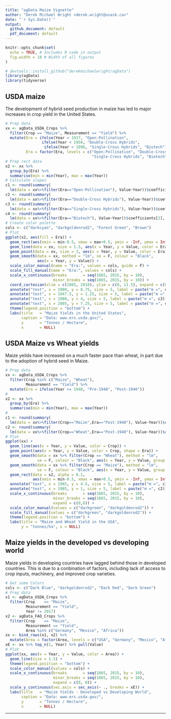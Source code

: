 ```yaml
---
title: "agData Maize Vignette"
author: "Derek Michael Wright <derek.wright@usask.ca>"
date: "`r Sys.Date()`"
output: 
  github_document: default
  pdf_document: default
---
```


```r
knitr::opts_chunk$set(
  echo = TRUE, # Includes R code in output
  fig.width = 10 # Width of all figures
)
```

```r
# devtools::install_github("derekmichaelwright/agData")
library(agData)
library(tidyverse)
```

## USDA maize
The development of hybrid seed production in maize has led to major increases in crop yield in the United States.

```r
# Prep data
xx <- agData_USDA_Crops %>% 
  filter(Crop == "Maize", Measurement == "Yield") %>%
  mutate(Era = ifelse(Year < 1937, "Open-Pollination",
                ifelse(Year < 1958, "Double-Cross Hybrids",
                 ifelse(Year < 1996, "Single-Cross Hybrids", "Biotech"))),
         Era = factor(Era, levels = c("Open-Pollination", "Double-Cross Hybrids", 
                                      "Single-Cross Hybrids", "Biotech")))
# Prep rect data
x2 <- xx %>% 
  group_by(Era) %>% 
  summarise(min = min(Year), max = max(Year))
# Calculate slopes
c1 <- round(summary(
  lm(data = xx%>%filter(Era=="Open-Pollination"), Value~Year))$coefficients[2], 3)
c2 <- round(summary(
  lm(data = xx%>%filter(Era=="Double-Cross Hybrids"), Value~Year))$coefficients[2], 3)
c3 <- round(summary(
  lm(data = xx%>%filter(Era=="Single-Cross Hybrids"), Value~Year))$coefficients[2], 3)
c4 <- round(summary(
  lm(data = xx%>%filter(Era=="Biotech"), Value~Year))$coefficients[2], 3)
# Create color palette
cols <- c("darkcyan", "darkgoldenrod2", "Forest Green", "Brown")
# Plot
ggplot(x2, aes(fill = Era)) +
  geom_rect(aes(xmin = min-0.5, xmax = max+0.5, ymin = -Inf, ymax = Inf), alpha = 0.2) +
  geom_line(data = xx, size = 1.5, aes(x = Year, y = Value, color = Era)) + 
  geom_point(data = xx, size = 3, aes(x = Year, y = Value, color = Era)) +
  geom_smooth(data = xx, method = "lm", se = F, colour = "Black", 
              aes(x = Year, y = Value)) +
  scale_color_manual(name = "Era:", values = cols, guide = F) +
  scale_fill_manual(name = "Era:", values = cols) +
  scale_x_continuous(breaks       = seq(1865, 2015, by = 10),
                     minor_breaks = seq(1865, 2015, by = 10)) +
  coord_cartesian(xlim = c(1865, 2018), ylim = c(0, 11.5), expand = c(0, 0)) +
  annotate("text", x = 1900, y = 0.75, size = 5, label = paste("m =", c1)) +
  annotate("text", x = 1947.5, y = 1.25, size = 5, label = paste("m =", c2)) +
  annotate("text", x = 1980, y = 4, size = 5, label = paste("m =", c3)) +
  annotate("text", x = 2005, y = 7.25, size = 5, label = paste("m =", c4)) +
  theme(legend.position = "bottom") +
  labs(title   = "Maize Yields in the United States",
       caption = "Data: www.ers.usda.gov/",
       y       = "Tonnes / Hectare",
       x       = NULL) 
```

## USDA Maize vs Wheat yields
Maize yeilds have increased on a much faster pace than wheat, in part due to the adoption of hybrid seed in Maize.

```r
# Prep data
xx <- agData_USDA_Crops %>%
  filter(Crop %in% c("Maize", "Wheat"),
         Measurement == "Yield") %>%
  mutate(Era = ifelse(Year <= 1940, "Pre-1940", "Post-1940"))
# 
x2 <- xx %>% 
  group_by(Era) %>% 
  summarise(min = min(Year), max = max(Year))
#
c1 <- round(summary(
  lm(data = xx%>%filter(Crop=="Maize",Era=="Post-1940"), Value~Year))$coefficients[2], 2)
c2 <- round(summary(
  lm(data = xx%>%filter(Crop=="Wheat",Era=="Post-1940"), Value~Year))$coefficients[2], 2)
# Plot
ggplot(xx) +
  geom_line(aes(x = Year, y = Value, color = Crop)) +
  geom_point(aes(x = Year, y = Value, color = Crop, shape = Era)) +
  geom_smooth(data = xx %>% filter(Crop == "Wheat"), method = "lm", 
              se = F, colour = "Black", aes(x = Year, y = Value, group = Era)) +
  geom_smooth(data = xx %>% filter(Crop == "Maize"), method = "lm", 
              se = F, colour = "Black", aes(x = Year, y = Value, group = Era)) +
  geom_rect(data = x2, alpha = 0.1,
            aes(xmin = min-0.5, xmax = max+0.5, ymin = -Inf, ymax = Inf, fill = Era)) +
  annotate("text", x = 1985, y = 4.5, size = 5, label = paste("m =", c1)) +
  annotate("text", x = 1985, y = 1, size = 5, label = paste("m =", c2)) +
  scale_x_continuous(breaks       = seq(1865, 2015, by = 10),
                     minor_breaks = seq(1865, 2015, by = 10),
                     expand = c(0,0)) +
  scale_color_manual(values = c("darkgreen", "darkgoldenrod2")) +
  scale_fill_manual(values = c("darkgreen", "darkgoldenrod2")) +
  theme(legend.position = "bottom") +
  labs(title = "Maize and Wheat Yield in the USA",
       y = "tonnes/ha", x = NULL)
```

## Maize yields in the developed vs developing world
Maize yields in developing countries have lagged behind those in developed countries. This is due to a conbination of factors, including lack of access to crop inputs, machinery, and improved crop varieties. 

```r
# Get some Colors
cols <- c("Dark Blue", "darkgoldenrod2", "Dark Red", "Dark Green")
# Prep data
x1 <- agData_USDA_Crops %>% 
  filter(Crop    == "Maize", 
         Measurement == "Yield",
         Year != 2017)
x2 <- agData_FAO_Crops %>%
  filter(Crop    == "Maize",
         Measurement == "Yield",
         Area %in% c("Germany", "Mexico", "Africa"))
xx <- bind_rows(x1, x2) %>%
  mutate(Area = factor(Area, levels = c("USA", "Germany", "Mexico", "Africa")))
xE <- xx %>% top_n(1, Year) %>% pull(Value)
# Plot
ggplot(xx, aes(x = Year, y = Value, color = Area)) +
  geom_line(size = 1.5) +
  theme(legend.position = "bottom") +
  scale_color_manual(values = cols) + 
  scale_x_continuous(breaks       = seq(1865, 2015, by = 10),
                     minor_breaks = seq(1865, 2015, by = 10),
                     expand = c(0, 0)) +
  scale_y_continuous(sec.axis = sec_axis(~ ., breaks = xE)) +
  labs(title   = "Maize Yields - Developed vs Developing World",
       caption = "Data: www.ers.usda.gov/",
       y       = "Tonnes / Hectare",
       x       = NULL)
```

---
